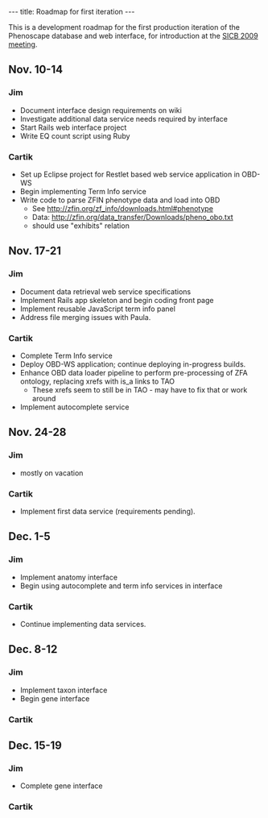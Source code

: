 ---
title: Roadmap for first iteration
---

This is a development roadmap for the first production iteration of the Phenoscape database and web interface, for introduction at the [http://www.sicb.org/meetings/2009/index.php3 SICB 2009 meeting].
==Nov. 10-14==
===Jim===
* Document interface design requirements on wiki
* Investigate additional data service needs required by interface
* Start Rails web interface project
* Write EQ count script using Ruby
===Cartik===
* Set up Eclipse project for Restlet based web service application in OBD-WS
* Begin implementing Term Info service
* Write code to parse ZFIN phenotype data and load into OBD
** See http://zfin.org/zf_info/downloads.html#phenotype
** Data: http://zfin.org/data_transfer/Downloads/pheno_obo.txt
** should use "exhibits" relation

==Nov. 17-21==
===Jim===
* Document data retrieval web service specifications
* Implement Rails app skeleton and begin coding front page
* Implement reusable JavaScript term info panel
* Address file merging issues with Paula.

===Cartik===
* Complete Term Info service
* Deploy OBD-WS application; continue deploying in-progress builds.
* Enhance OBD data loader pipeline to perform pre-processing of ZFA ontology, replacing xrefs with is_a links to TAO
** These xrefs seem to still be in TAO - may have to fix that or work around
* Implement autocomplete service

==Nov. 24-28==
===Jim===
* mostly on vacation
===Cartik===
* Implement first data service (requirements pending).

==Dec. 1-5==
===Jim===
* Implement anatomy interface
* Begin using autocomplete and term info services in interface

===Cartik===
* Continue implementing data services.

==Dec. 8-12==
===Jim===
* Implement taxon interface
* Begin gene interface
===Cartik===

==Dec. 15-19==
===Jim===
* Complete gene interface

===Cartik===